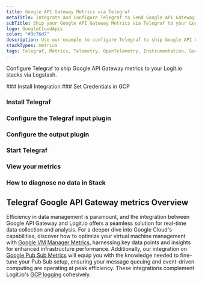 ```yaml
---
title: Google API Gateway Metrics via Telegraf
metaTitle: Integrate and Configure Telegraf to Send Google API Gateway Metrics
subTitle: Ship your Google API Gateway Metrics via Telegraf to your Logit.io Stack
logo: GoogleCloudApis
color: "#3c76d7"
description: Use our example to configure Telegraf to ship Google API Gateway metrics to Logit.io. Configure Telegraf to send Google API Gateway metrics to ELK.
stackTypes: metrics
tags: Telegraf, Metrics, Telemetry, OpenTelemetry, Instrumentation, Google API Gateway, Prometheus, Cloud Computing, Api
---
```


Configure Telegraf to ship Google API Gateway metrics to your Logit.io stacks via Logstash.

<Steps>
  ### Install Integration
  <InstallIntegration/>
  ### Set Credentials in GCP

  <SetGCPCredentials intro="Google API Gateway stands as a distinctive assortment of services encapsulated within Google Cloud. It is explicitly architected for the creation, 
  deployment, and management of APIs, facilitating secure and efficient interaction between various software components in a cloud-centric ecosystem."/>

  ### Install Telegraf

  <InstallTelegraf />

  ### Configure the Telegraf input plugin

  <TelegrafStackDriverInput metric_type="apigateway.googleapis.com"/>

  ### Configure the output plugin

  <TelegrafOutputPlugin />

  ### Start Telegraf

  <StartTelegraf />

  ### View your metrics
  <LaunchStack source="Google_API_Gateway_Metrics_via_Telegraf" utmMedium="metrics" utmCampaign="telegraf-GoogleAPIGateway-metrics" />

  ### How to diagnose no data in Stack

  <DiagnoseNoData />
</Steps>

## Telegraf Google API Gateway metrics Overview

Efficiency in data management is paramount, and the integration between Google API Gateway and Logit.io 
offers a seamless solution for real-time data collection and analysis. 
For a deeper dive into Google Cloud's capabilities, discover how to optimize your virtual machine management 
with [Google VM Manager Metrics](/integrations/infrastructure-metrics/google-cloud/vm-manager-telegraf-metrics), 
harnessing key data points and insights for enhanced infrastructure performance. Additionally, our integration 
on [Google Pub Sub Metrics](/integrations/infrastructure-metrics/google-cloud/pubsub-telegraf-metrics) 
will equip you with the knowledge needed to fine-tune your Pub Sub setup, ensuring your message queuing and 
event-driven computing are operating at peak efficiency. These integrations complement Logit.io's 
[GCP logging](https://logit.io/solutions/gcp-logging/) cohesively.